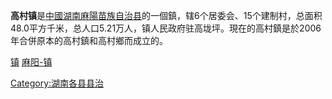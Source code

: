 {{中国乡级行政区|43/12/26/106/000}}
{{Otheruses
|subject=[[湖南省|湖南省]][[麻阳苗族自治县|麻阳苗族自治县]]所辖“'''[[镇|镇]]'''”
|other=同名中国乡镇区划单位
|高村镇
}}
{{Unreferenced |time=2007-10-10T18:12:41+00:00 }}

'''高村镇'''是[[中國|中國]][[湖南|湖南]][[麻陽苗族自治县|麻陽苗族自治县]]的一個鎮，辖6个居委会、15个建制村，总面积48.0平方千米，总人口5.21万人，镇人民政府驻高垅坪。現在的高村鎮是於2006年合併原本的高村鎮和高村鄉而成立的。

{{HuNan-stub}}
{{麻阳苗族自治县行政区划}}

[[category:麻阳苗族自治县行政区划|镇]]
[[category:怀化乡镇|麻阳-镇]]
[[Category:湖南各县县治|Category:湖南各县县治]]